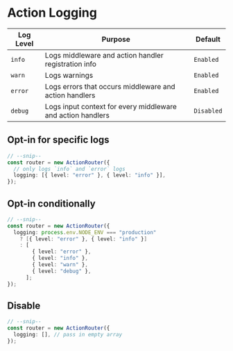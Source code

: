 # Action Logging

| Log Level | Purpose                                                     | Default    |
| --------- | ----------------------------------------------------------- | ---------- |
| `info`    | Logs middleware and action handler registration info        | `Enabled`  |
| `warn`    | Logs warnings                                               | `Enabled`  |
| `error`   | Logs errors that occurs middleware and action handlers      | `Enabled`  |
| `debug`   | Logs input context for every middleware and action handlers | `Disabled` |

## Opt-in for specific logs

```ts
// --snip--
const router = new ActionRouter({
  // only logs `info` and `error` logs
  logging: [{ level: "error" }, { level: "info" }],
});
```

## Opt-in conditionally

```ts
// --snip--
const router = new ActionRouter({
  logging: process.env.NODE_ENV === "production"
    ? [{ level: "error" }, { level: "info" }]
    : [
        { level: "error" },
        { level: "info" },
        { level: "warn" },
        { level: "debug" },
      ];
});
```

## Disable

```ts
// --snip--
const router = new ActionRouter({
  logging: [], // pass in empty array
});
```
